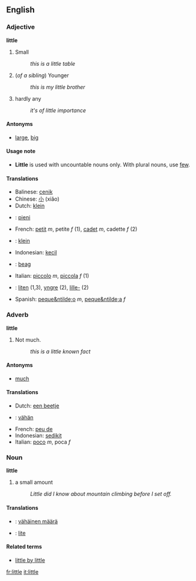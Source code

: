 ==English==
===Adjective===
'''little'''

#Small
#:''this is a little table''
#(''of a sibling'') Younger
#:''this is my little brother''
#hardly any
#:''it's of little importance''

====Antonyms====
*[[large]], [[big]]

====Usage note====
*'''Little''' is used with uncountable nouns only. With plural nouns, use [[few]].


====Translations====
*Balinese: [[cenik]]
*Chinese: [[小]] (xiǎo)
*Dutch: [[klein]]
*{{fi}}: [[pieni]]
*French: [[petit]] ''m'', petite ''f'' (1), [[cadet]] ''m'', cadette ''f'' (2)
*{{de}}: [[klein]]
*Indonesian: [[kecil]]
*{{ga}}: [[beag]]
*Italian: [[piccolo]] ''m'', [[piccola]] ''f'' (1)
*{{sv}}: [[liten]] (1,3), [[yngre]] (2), [[lille-]] (2)
*Spanish: [[peque&ntilde;o]] ''m'', [[peque&ntilde;a]] ''f''

===Adverb===
'''little'''
#Not much.
#:''this is a little known fact''

====Antonyms====
*[[much]]

====Translations====
*Dutch: [[een beetje]]
*{{fi}}: [[vähän]]
*French: [[peu de]]
*Indonesian: [[sedikit]]
*Italian: [[poco]] ''m'', poca ''f''

===Noun===
'''little'''
#a small amount
#:''Little did I know about mountain climbing before I set off.''

====Translations====
*{{fi}}: [[vähäinen määrä]]
*{{sv}}: [[lite]]

====Related terms====
*[[little by little]]

[[fr:little]]
[[it:little]]